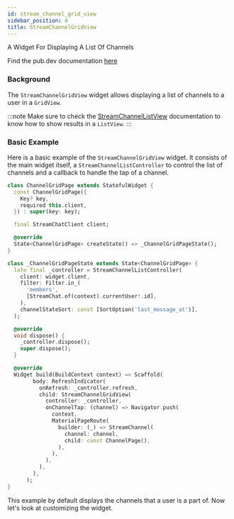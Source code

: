 ```yaml
---
id: stream_channel_grid_view
sidebar_position: 4
title: StreamChannelGridView
---
```


A Widget For Displaying A List Of Channels

Find the pub.dev documentation [here](https://pub.dev/documentation/stream_chat_flutter/latest/stream_chat_flutter/StreamChannelGridView-class.html)

### Background

The `StreamChannelGridView` widget allows displaying a list of channels to a user in a `GridView`.

:::note
Make sure to check the [StreamChannelListView](./stream_channel_list_view.mdx) documentation to know how to show results in a `ListView`.
:::

### Basic Example

Here is a basic example of the `StreamChannelGridView` widget. It consists of the main widget itself, a `StreamChannelListController` to control the list of channels and a callback to handle the tap of a channel.

```dart
class ChannelGridPage extends StatefulWidget {
  const ChannelGridPage({
    Key? key,
    required this.client,
  }) : super(key: key);

  final StreamChatClient client;

  @override
  State<ChannelGridPage> createState() => _ChannelGridPageState();
}

class _ChannelGridPageState extends State<ChannelGridPage> {
  late final _controller = StreamChannelListController(
    client: widget.client,
    filter: Filter.in_(
      'members',
      [StreamChat.of(context).currentUser!.id],
    ),
    channelStateSort: const [SortOption('last_message_at')],
  );

  @override
  void dispose() {
    _controller.dispose();
    super.dispose();
  }

  @override
  Widget build(BuildContext context) => Scaffold(
        body: RefreshIndicator(
          onRefresh: _controller.refresh,
          child: StreamChannelGridView(
            controller: _controller,
            onChannelTap: (channel) => Navigator.push(
              context,
              MaterialPageRoute(
                builder: (_) => StreamChannel(
                  channel: channel,
                  child: const ChannelPage(),
                ),
              ),
            ),
          ),
        ),
      );
}
```

This example by default displays the channels that a user is a part of. Now let's look at customizing
the widget.
